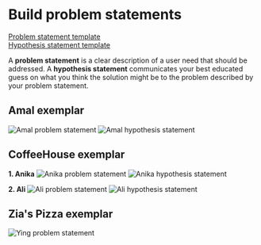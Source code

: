 # Build problem statements

[Problem statement template](https://docs.google.com/presentation/u/3/d/1FEDYoW4ht6nfENBqMEjbOfSOEnEB4sD12JTjFE7Wff4/template/preview)  
[Hypothesis statement template](https://docs.google.com/presentation/d/1FQ_kIibfMslW84W4SsSCcXS-pojepUBc6f0ehvzig00/template/preview)

A **problem statement** is a clear description of a user need that should be addressed. A **hypothesis statement** communicates your best educated guess on what you think the solution might be to the problem described by your problem statement.

## Amal exemplar

![Amal problem statement](https://lh3.googleusercontent.com/pw/AMWts8D_ZdMF1UXIw2Zpa07RcQowvWtCmwVWiFJnB3KaneoilhOrdCI2F9tHuFYpondsxTcvJTI2QsVkXgqMeI_QisMUSlrkN2OTunfF5z5DlUrP5LFJF7C-_E3MgScadKkhWaQQ3PBER7fskkYnwe_H8eB2=w1920)
![Amal hypothesis statement](https://lh3.googleusercontent.com/pw/AMWts8AHLZFEPfh1CvZg9XoHBFNZ0Q5Q3_bETaP-K7Xc4cnifyERNFd57HEQv6-zRvT-3L6tbCIfq_D3HLJHVjojINUosw5J-TMDX-CbZ4W0dkKaBetbCREhGSjlBBdqshcNhYrfszrwV4fTXfRVhgli7169=w1920)

## CoffeeHouse exemplar

**1. Anika**
![Anika problem statement](https://lh3.googleusercontent.com/pw/AMWts8C1tBhhkR91rMu7r95id_hxWK6LMTJ6pVKLD0evVThVHFTKrseqJmCMZPZ0ZCAXzbBktV5DZEuuFvkPFvpj5G9i5tjpECDXt_Gy3ry09XkRiC4QhYehS_lTnfg_7kNXeeBE2Tq23OPHAE6i-D3obMlO=w1920)
![Anika hypothesis statement](https://lh3.googleusercontent.com/pw/AMWts8A2-N1lqOCVOCBrnB7ELYspD0JjlYcrkTHP7TR0BLYAUeJKdvygcDggVEZ2zPscyES6HMklajH48teeDWxjhUXnBjx6TbUWDnX76j92d-mk-cva-CW2cF2iIx0sY_tNOiqkxGX08o6tJzGtUPIPcpM4=w1920)

**2. Ali**
![Ali problem statement](https://lh3.googleusercontent.com/pw/AMWts8CfwemNf4_3miqv8YYqbszNaIhQYchoEgwEo--TLexxkEagm-sdWTZlz3inwCrWMhq6VKqYIrFKuyyevIruQtMfrkOKZk-5H6_C6edzNurkzw8BLCNn340Cxt6SLVIY3DakRpvbEuSVlH5Q63m4X_aj=w1920)
![Ali hypothesis statement](https://lh3.googleusercontent.com/pw/AMWts8Ajd2X-ZjV4s0bzpiLl6Co5NI-2j4ktkLVqCNjFp7cpwdM0YVQrbS9BcfcVnhsRlIx-jOAbYKJjRD5qlq--vGl5_4Um_GjS6B7rU2_sSr69rIcQp2jZ-kjQUZH3_-ac1UOCQkJAMNLm4gXQAKHgBRgu=w1920)

## Zia's Pizza exemplar

![Ying problem statement](https://lh3.googleusercontent.com/pw/AMWts8DbmwgHNUt2b5EtpI7JFwkGlISQuvlMQirbDfOAKHNn4YyqYEjg9vtGQs9G1NVxeF7bZ8Y6JBUfYu_3X0hx49K5ILsx3NV2z1uT0cYMY4Esz2WbMrezWDmt2GMkNzeiKn476RpDYD4KqFaF3bbBYBTU=w1920)
